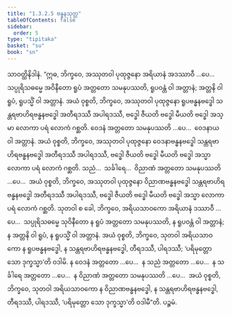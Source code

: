 ```yaml
---
title: "1.3.2.5 ဗန္ဓနသုတ္တ"
tableOfContents: false
sidebar:
  order: 5
type: "tipitaka"
basket: "su"
book: "sn"
---
```



<DynamicBreadcrumb />

<Division number="117" book="sn" e="ch" v="18" p="298">

<Paragraph number="689" book="sn">
သာဝတ္ထိနိဒါနံ. “ဣဓ, ဘိက္ခဝေ, အဿုတဝါ ပုထုဇ္ဇနော အရိယာနံ အဒဿာဝီ …ပေ…  သပ္ပုရိသဓမ္မေ အဝိနီတော ရူပံ အတ္တတော သမနုပဿတိ, ရူပဝန္တံ ဝါ အတ္တာနံ; အတ္တနိ ဝါ ရူပံ, ရူပသ္မိံ ဝါ အတ္တာနံ. အယံ ဝုစ္စတိ, ဘိက္ခဝေ, အဿုတဝါ ပုထုဇ္ဇနော ရူပဗန္ဓနဗဒ္ဓေါ သန္တရဗာဟိရဗန္ဓနဗဒ္ဓေါ အတီရဒဿီ အပါရဒဿီ, ဗဒ္ဓေါ ဇီယတိ ဗဒ္ဓေါ မီယတိ ဗဒ္ဓေါ အသ္မာ လောကာ ပရံ လောကံ ဂစ္ဆတိ. ဝေဒနံ အတ္တတော သမနုပဿတိ …ပေ…  ဝေဒနာယ ဝါ အတ္တာနံ. အယံ ဝုစ္စတိ, ဘိက္ခဝေ, အဿုတဝါ ပုထုဇ္ဇနော ဝေဒနာဗန္ဓနဗဒ္ဓေါ သန္တရဗာဟိရဗန္ဓနဗဒ္ဓေါ အတီရဒဿီ အပါရဒဿီ, ဗဒ္ဓေါ ဇီယတိ ဗဒ္ဓေါ မီယတိ ဗဒ္ဓေါ အသ္မာ လောကာ ပရံ လောကံ ဂစ္ဆတိ. သညံ…  သင်္ခါရေ…  ဝိညာဏံ အတ္တတော သမနုပဿတိ …ပေ…  အယံ ဝုစ္စတိ, ဘိက္ခဝေ, အဿုတဝါ ပုထုဇ္ဇနော ဝိညာဏဗန္ဓနဗဒ္ဓေါ သန္တရဗာဟိရဗန္ဓနဗဒ္ဓေါ အတီရဒဿီ အပါရဒဿီ, ဗဒ္ဓေါ ဇီယတိ ဗဒ္ဓေါ မီယတိ ဗဒ္ဓေါ အသ္မာ လောကာ ပရံ လောကံ ဂစ္ဆတိ.
</Paragraph>

<Paragraph number="690" book="sn">
သုတဝါ စ ခေါ, ဘိက္ခဝေ, အရိယသာဝကော အရိယာနံ ဒဿာဝီ …ပေ…  သပ္ပုရိသဓမ္မေ သုဝိနီတော န ရူပံ အတ္တတော သမနုပဿတိ, န ရူပဝန္တံ ဝါ အတ္တာနံ; န အတ္တနိ ဝါ ရူပံ, န ရူပသ္မိံ ဝါ အတ္တာနံ. အယံ ဝုစ္စတိ, ဘိက္ခဝေ, သုတဝါ အရိယသာဝကော န ရူပဗန္ဓနဗဒ္ဓေါ, န သန္တရဗာဟိရဗန္ဓနဗဒ္ဓေါ, တီရဒဿီ, ပါရဒဿီ; ‘ပရိမုတ္တော သော ဒုက္ခသ္မာ’တိ ဝဒါမိ. န ဝေဒနံ အတ္တတော …ပေ…  န သညံ အတ္တတော …ပေ…  န သင်္ခါရေ အတ္တတော …ပေ…  န ဝိညာဏံ အတ္တတော သမနုပဿတိ …ပေ…  အယံ ဝုစ္စတိ, ဘိက္ခဝေ, သုတဝါ အရိယသာဝကော န ဝိညာဏဗန္ဓနဗဒ္ဓေါ, န သန္တရဗာဟိရဗန္ဓနဗဒ္ဓေါ, တီရဒဿီ, ပါရဒဿီ, ‘ပရိမုတ္တော သော ဒုက္ခသ္မာ’တိ ဝဒါမီ”တိ.

</Paragraph>
</Division>

<Paragraph number="691" type="center" book="sn">
ပဉ္စမံ.
</Paragraph>